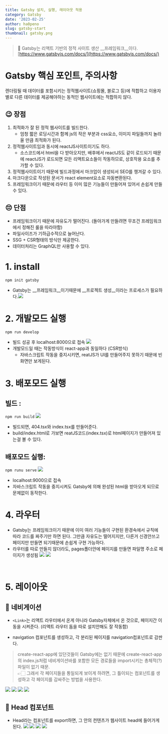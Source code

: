 ```yaml
---
title: Gatsby 설치, 실행, 레이아웃 적용
category: Gatsby
date: '2023-02-25'
author: ha0peno
slug: gatsby-start
thumbnail: gatsby.png
---
```


> 🐝 Gatsby는 리액트 기반의 정적 사이트 생산 __프레임워크__이다. <br/>
> [https://www.gatsbyjs.com/docs/](https://www.gatsbyjs.com/docs/)

# Gatsby 핵심 포인트, 주의사항 
렌더링될 때 데이터를 포함시키는 정적웹사이트(쇼핑몰, 블로그 등)에 적합하고 이용자별로 다른 데이터를 제공해야하는 동적인 웹사이트에는 적합하지 않다.

## 😉 장점
1. 최적화가 잘 된 정적 웹사이트를 빌드한다.
	- 엄청 짧은 로딩시간과 함께 js의 작은 부분과 css요소, 이미지 파일들까지 놀라울 만큼 최적화가 된다.
2. 정적웹사이트임과 동시에 reactJS사이트이기도 하다.
	- 소스코드에서 html을 다 받아오지만, 배후에서 reactJS도 같이 로드되기 때문에 reactJS가 로드되면 모든 리액트요소들이 작동하므로, 상호작용 요소를 추가할 수 있다. 
3. 정적웹사이트이기 때문에 빌드과정에서 마크업이 생성되서 SEO를 챙겨갈 수 있다.
4. 마크다운으로 작성된 문서가 react element요소로 자동변환된다.
5. 프레임워크이기 때문에 라우터 등 이미 많은 기능들이 만들어져 있어서 손쉽게 만들 수 있다.

## 😔 단점
- 프레임워크이기 때문에 자유도가 떨어진다. (돌아가게 만들려면 무조건 프레임워크에서 정해진 룰을 따라야함)
- 파일사이즈가 기하급수적으로 늘어난다.
- SSG + CSR형태의 방식만 제공한다.
- 데이터처리는 GraphQL만 사용할 수 있다.



# 1. install
`npm init gatsby`
- Gatsby는 __프레임워크__이기때문에 __프로젝트 생성__이라는 프로세스가 필요하다.![](https://velog.velcdn.com/images/ha0/post/3f13fe55-b37a-4ac9-8b3c-e814ac917a3a/image.png)

# 2. 개발모드 실행 
`npm run develop`
- 빌드 성공 후 localhost:8000으로 접속
![](https://velog.velcdn.com/images/ha0/post/58425868-4397-46d5-9d91-b81a86764303/image.png)
- 개발모드일 때는 작동방식이 react-app과 동일하다 (CSR방식)
	- 자바스크립트 작동을 중지시키면, reatJS가 UI를 만들어주지 못하기 때문에 빈화면만 보게된다.

# 3. 배포모드 실행
## 빌드 : 
`npm run build`
![](https://velog.velcdn.com/images/ha0/post/9aabd64d-32cd-43e6-abd0-e2c7af78f6d0/image.png)
- 빌드되면, 404.tsx와 index.tsx를 만들어준다.
- build/index.html로 가보면 reatJS코드(index.tsx)로 html페이지가 만들어져 있는걸 볼 수 있다.
## 배포모드 실행:
`npm runu serve`
![](https://velog.velcdn.com/images/ha0/post/47400285-9932-4dce-931a-a8ac40871100/image.png)
- localhost:9000으로 접속
- 자바스크립트 작동을 중지시켜도 Gatsby에 의해 완성된 html을 받아오게 되므로 문제없이 동작한다.

# 4. 라우터
- Gatsby는 프레임워크이기 때문에 이미 여러 기능들이 구현된 환경속에서 규칙에 따라 코드를 짜주기만 하면 된다. 그만큼 자유도는 떨어지지만, 다른거 신경안쓰고 페이지만 만들면 되기때문에 손쉽게 구현 가능하다. 
- 라우터를 따로 만들지 않더라도, pages폴더안에 페이지를 만들면 파일명 주소로 페이지가 생성됨
![](https://velog.velcdn.com/images/ha0/post/bb806b33-3384-4264-ad32-e0ed9aad97f8/image.png)
![](https://velog.velcdn.com/images/ha0/post/eee14b99-036b-43c6-9ba3-ad17c3c0aa50/image.png)

<br/>

# 5. 레이아웃
## 📍 네비게이션
- `<Link>`는 리액트 라우터에서 온게 아니라 Gatsby자체에서 온 것으로, 페이지간 이동을 시켜준다. (리액트 라우터 돔을 따로 설치안해도 잘 작동함)

- navigation 컴포넌트를 생성하고, 각 분리된 페이지를 navigation컴포넌트로 감싼다.
> create-react-app에 있던것들이 Gatsby에는 없기 때문에 create-react-app의 index.js처럼 네비게이션바를 포함한 모든 경로들을 import시키는 총체적(?)파일이 없기 때문. <br/>
> 👉🏻 그래서 각 페이지들을 통일되게 보이게 하려면, 그 틀이되는 컴포넌트를 생성하고 각 페이지를 감싸주는 방법을 사용한다.

![](https://velog.velcdn.com/images/ha0/post/45dbe0a8-2028-4949-8561-28a61ee5777f/image.png)
![](https://velog.velcdn.com/images/ha0/post/56c952ae-d634-4e31-81d3-488b9246bed2/image.png)
![](https://velog.velcdn.com/images/ha0/post/df5669a1-1a94-471c-9c72-780a9f7035b3/image.png)
![](https://velog.velcdn.com/images/ha0/post/f2fde068-c30e-4885-9c27-ef16ef08c29b/image.png)


## 🧢 Head 컴포넌트
- Head라는 컴포넌트를 export하면, 그 안의 컨텐츠가 웹사이트 head에 들어가게 된다.
![](https://velog.velcdn.com/images/ha0/post/0364e52f-1d43-497f-8941-83dc2ce685b0/image.png)
![](https://velog.velcdn.com/images/ha0/post/bfb5a87b-fd4d-4f5a-8e2a-5fa0276269a7/image.png)
![](https://velog.velcdn.com/images/ha0/post/e88160a3-d5c6-414a-8fa7-a6435dc02b55/image.png)
![](https://velog.velcdn.com/images/ha0/post/e4fb1322-cdd7-4b12-8b4d-1731df5eccf7/image.png)